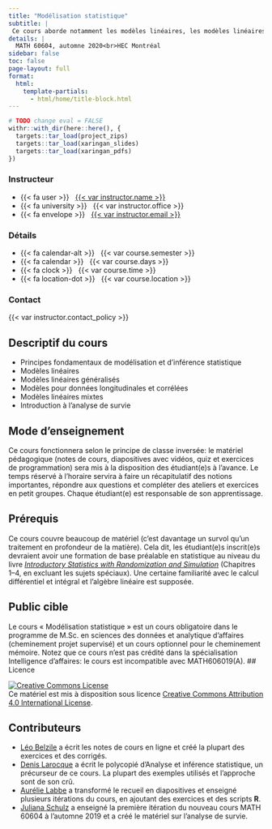 ```yaml
---
title: "Modélisation statistique"
subtitle: |
 Ce cours aborde notamment les modèles linéaires, les modèles linéaires généralisés et la régression pour données longitudinales avec effets aléatoires et structures de corrélation. Pour chacune de ces méthodes, les principes théoriques de l’inférence, tels que les tests d’hypothèse, statistiques de tests et méthodes d’estimation seront abordés avec rigueur. Une attention particulière sera aussi portée aux applications en gestion à l’aide du logiciel SAS.
details: |
  MATH 60604, automne 2020<br>HEC Montréal
sidebar: false
toc: false
page-layout: full
format:
  html:
    template-partials:
      - html/home/title-block.html
---
```


```r
# TODO change eval = FALSE
withr::with_dir(here::here(), {
  targets::tar_load(project_zips)
  targets::tar_load(xaringan_slides)
  targets::tar_load(xaringan_pdfs)
})
```

::: {.home}

::: {.grid .course-details}

::: {.g-col-4}
### Instructeur

- {{< fa user >}} &nbsp; [{{< var instructor.name >}}]({{< var instructor.url >}})
- {{< fa university >}} &nbsp; {{< var instructor.office >}}
- {{< fa envelope >}} &nbsp; <a href='mailto:{{< var instructor.email >}}'>{{< var instructor.email >}}</a>
:::

::: {.g-col-4}
### Détails
- {{< fa calendar-alt >}} &nbsp; {{< var course.semester >}}
- {{< fa calendar >}} &nbsp; {{< var course.days >}}
- {{< fa clock >}} &nbsp; {{< var course.time >}}
- {{< fa location-dot >}} &nbsp; {{< var course.location >}}
:::

::: {.g-col-4 .contact-policy}
### Contact

{{< var instructor.contact_policy >}}
:::

:::

:::

## Descriptif du cours

- Principes fondamentaux de modélisation et d'inférence statistique
- Modèles linéaires
- Modèles linéaires généralisés
- Modèles pour données longitudinales et corrélées
- Modèles linéaires mixtes
- Introduction à l'analyse de survie


## Mode d'enseignement

Ce cours fonctionnera selon le principe de classe inversée: le matériel pédagogique (notes de cours, diapositives avec vidéos, quiz et exercices de programmation) sera mis à la disposition des étudiant(e)s à l'avance. Le temps réservé à l'horaire servira à faire un récapitulatif des notions importantes, répondre aux questions et compléter des ateliers et exercices en petit groupes.
Chaque étudiant(e) est responsable de son apprentissage.


## Prérequis

Ce cours couvre beaucoup de matériel (c'est davantage un survol qu'un traitement en profondeur de la matière). Cela dit, les étudiant(e)s inscrit(e)s devraient avoir une formation de base préalable en statistique au niveau du livre [_Introductory Statistics with Randomization and Simulation_](https://www.openintro.org/book/isrs/) (Chapitres 1--4, en excluant les sujets spéciaux). Une certaine familiarité avec le calcul différentiel et intégral et l'algèbre linéaire est supposée. 

## Public cible

Le cours « Modélisation statistique » est un cours obligatoire dans le programme de M.Sc. en sciences des données et analytique d'affaires (cheminement projet supervisé) et un cours optionnel pour le cheminement mémoire. Notez que ce cours n'est pas crédité dans la spécialisation Intelligence d'affaires: le cours est incompatible avec MATH606019(A).
## Licence

<a rel="license" href="http://creativecommons.org/licenses/by/4.0/"><img alt="Creative Commons License" style="border-width:0" src="https://i.creativecommons.org/l/by/4.0/88x31.png" /></a><br />Ce matériel est mis à disposition sous licence <a rel="license" href="http://creativecommons.org/licenses/by/4.0/">Creative Commons Attribution 4.0 International License</a>.


## Contributeurs

- [Léo Belzile](https://www.hec.ca/profs/leo.belzile.html) 
  a écrit les notes de cours en ligne et créé la plupart des exercices et des corrigés.
- [Denis Larocque](https://www.hec.ca/profs/denis.larocque.html) 
  a écrit le polycopié d'Analyse et inférence statistique, un précurseur de ce cours. La plupart des exemples utilisés et l'approche sont de son crû.
- [Aurélie Labbe](https://www.hec.ca/profs/aurelie.labbe.html) 
  a transformé le recueil en diapositives et enseigné plusieurs itérations du cours, en ajoutant des exercices et des scripts **R**.
- [Juliana Schulz](https://www.hec.ca/profs/juliana.schulz.html) a enseigné la première itération du nouveau cours MATH 60604 à l'automne 2019 et a créé le matériel sur l'analyse de survie.
